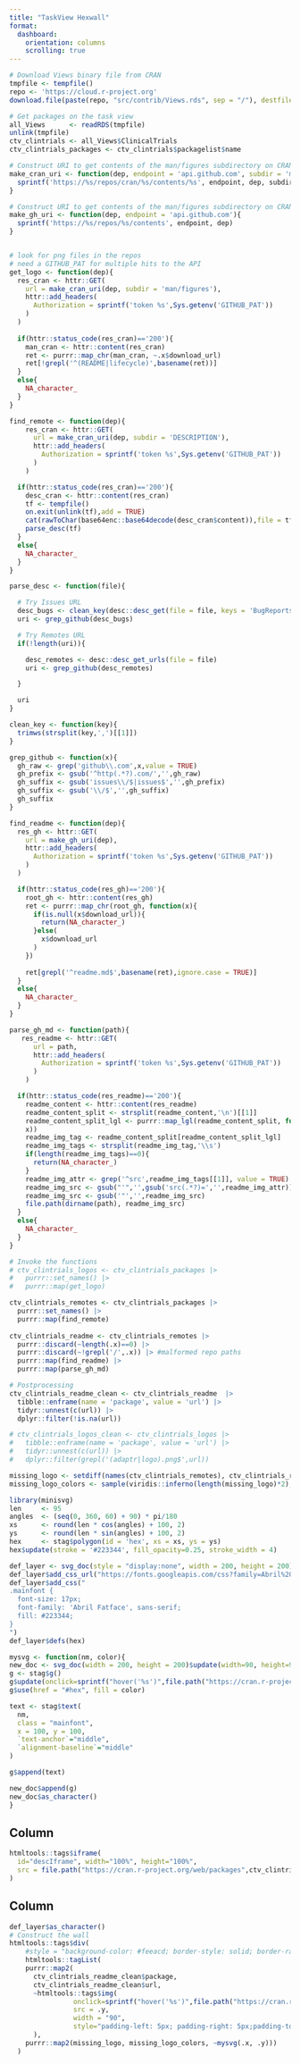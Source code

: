 ```yaml
---
title: "TaskView Hexwall"
format: 
  dashboard:
    orientation: columns
    scrolling: true
---
```


```r
# Download Views binary file from CRAN
tmpfile <- tempfile()
repo <- 'https://cloud.r-project.org'
download.file(paste(repo, "src/contrib/Views.rds", sep = "/"), destfile = tmpfile)

# Get packages on the task view
all_Views      <- readRDS(tmpfile)
unlink(tmpfile)
ctv_clintrials <- all_Views$ClinicalTrials
ctv_clintrials_packages <- ctv_clintrials$packagelist$name

# Construct URI to get contents of the man/figures subdirectory on CRAN GitHub
make_cran_uri <- function(dep, endpoint = 'api.github.com', subdir = 'man/figures'){
  sprintf('https://%s/repos/cran/%s/contents/%s', endpoint, dep, subdir)
}

# Construct URI to get contents of the man/figures subdirectory on CRAN GitHub
make_gh_uri <- function(dep, endpoint = 'api.github.com'){
  sprintf('https://%s/repos/%s/contents', endpoint, dep)
}


# look for png files in the repos
# need a GITHUB_PAT for multiple hits to the API
get_logo <- function(dep){
  res_cran <- httr::GET(
    url = make_cran_uri(dep, subdir = 'man/figures'),
    httr::add_headers(
      Authorization = sprintf('token %s',Sys.getenv('GITHUB_PAT'))
    )
  )
  
  if(httr::status_code(res_cran)=='200'){
    man_cran <- httr::content(res_cran)
    ret <- purrr::map_chr(man_cran, ~.x$download_url)
    ret[!grepl('^(README|lifecycle)',basename(ret))]
  }
  else{
    NA_character_
  }
}

find_remote <- function(dep){
    res_cran <- httr::GET(
      url = make_cran_uri(dep, subdir = 'DESCRIPTION'),
      httr::add_headers(
        Authorization = sprintf('token %s',Sys.getenv('GITHUB_PAT'))
      )
    )

  if(httr::status_code(res_cran)=='200'){
    desc_cran <- httr::content(res_cran)
    tf <- tempfile()
    on.exit(unlink(tf),add = TRUE)
    cat(rawToChar(base64enc::base64decode(desc_cran$content)),file = tf)
    parse_desc(tf)
  }
  else{
    NA_character_
  }
}

parse_desc <- function(file){

  # Try Issues URL
  desc_bugs <- clean_key(desc::desc_get(file = file, keys = 'BugReports'))
  uri <- grep_github(desc_bugs)

  # Try Remotes URL
  if(!length(uri)){

    desc_remotes <- desc::desc_get_urls(file = file)
    uri <- grep_github(desc_remotes)

  }

  uri
}

clean_key <- function(key){
  trimws(strsplit(key,',')[[1]])
}

grep_github <- function(x){
  gh_raw <- grep('github\\.com',x,value = TRUE)
  gh_prefix <- gsub('^http(.*?).com/','',gh_raw)
  gh_suffix <- gsub('issues\\/$|issues$','',gh_prefix)
  gh_suffix <- gsub('\\/$','',gh_suffix)
  gh_suffix
}

find_readme <- function(dep){
  res_gh <- httr::GET(
    url = make_gh_uri(dep),
    httr::add_headers(
      Authorization = sprintf('token %s',Sys.getenv('GITHUB_PAT'))
    )
  )

  if(httr::status_code(res_gh)=='200'){
    root_gh <- httr::content(res_gh)
    ret <- purrr::map_chr(root_gh, function(x){
      if(is.null(x$download_url)){
        return(NA_character_)
      }else(
        x$download_url
      )
    })
    
    ret[grepl('^readme.md$',basename(ret),ignore.case = TRUE)]
  }
  else{
    NA_character_
  }
}

parse_gh_md <- function(path){
   res_readme <- httr::GET(
      url = path,
      httr::add_headers(
        Authorization = sprintf('token %s',Sys.getenv('GITHUB_PAT'))
      )
    )

  if(httr::status_code(res_readme)=='200'){
    readme_content <- httr::content(res_readme)
    readme_content_split <- strsplit(readme_content,'\n')[[1]]
    readme_content_split_lgl <- purrr::map_lgl(readme_content_split, function(x) grepl('<img(.*?)>',
    x))
    readme_img_tag <- readme_content_split[readme_content_split_lgl]
    readme_img_tags <- strsplit(readme_img_tag,'\\s')
    if(length(readme_img_tags)==0){
      return(NA_character_)
    }
    readme_img_attr <- grep('^src',readme_img_tags[[1]], value = TRUE)
    readme_img_src <- gsub("'",'',gsub('src(.*?)=','',readme_img_attr))
    readme_img_src <- gsub('"','',readme_img_src)
    file.path(dirname(path), readme_img_src)
  }
  else{
    NA_character_
  }
}

# Invoke the functions
# ctv_clintrials_logos <- ctv_clintrials_packages |> 
#   purrr::set_names() |>
#   purrr::map(get_logo)

ctv_clintrials_remotes <- ctv_clintrials_packages |> 
  purrr::set_names() |>
  purrr::map(find_remote)
  
ctv_clintrials_readme <- ctv_clintrials_remotes |>
  purrr::discard(~length(.x)==0) |>
  purrr::discard(~!grepl('/',.x)) |> #malformed repo paths
  purrr::map(find_readme) |>
  purrr::map(parse_gh_md)

# Postprocessing
ctv_clintrials_readme_clean <- ctv_clintrials_readme  |> 
  tibble::enframe(name = 'package', value = 'url') |>
  tidyr::unnest(c(url)) |>
  dplyr::filter(!is.na(url))

# ctv_clintrials_logos_clean <- ctv_clintrials_logos |> 
#   tibble::enframe(name = 'package', value = 'url') |>
#   tidyr::unnest(c(url)) |>
#   dplyr::filter(grepl('(adaptr|logo).png$',url))

missing_logo <- setdiff(names(ctv_clintrials_remotes), ctv_clintrials_readme_clean$package)
missing_logo_colors <- sample(viridis::inferno(length(missing_logo)*2), length(missing_logo))
```

```r
library(minisvg)
len     <- 95
angles  <- (seq(0, 360, 60) + 90) * pi/180
xs      <- round(len * cos(angles) + 100, 2)
ys      <- round(len * sin(angles) + 100, 2)
hex     <- stag$polygon(id = 'hex', xs = xs, ys = ys)
hex$update(stroke = '#223344', fill_opacity=0.25, stroke_width = 4)

def_layer <- svg_doc(style = "display:none", width = 200, height = 200)$update(width=90, height=90)
def_layer$add_css_url("https://fonts.googleapis.com/css?family=Abril%20Fatface")
def_layer$add_css("
.mainfont {
  font-size: 17px;
  font-family: 'Abril Fatface', sans-serif;
  fill: #223344;
}
")
def_layer$defs(hex)
```


```r
mysvg <- function(nm, color){
new_doc <- svg_doc(width = 200, height = 200)$update(width=90, height=90)
g <- stag$g()
g$update(onclick=sprintf("hover('%s')",file.path("https://cran.r-project.org/web/packages",nm)))
g$use(href = "#hex", fill = color)

text <- stag$text(
  nm,
  class = "mainfont",
  x = 100, y = 100,
  `text-anchor`="middle",
  `alignment-baseline`="middle"
)

g$append(text)

new_doc$append(g)
new_doc$as_character()
}

```

## Column {width=35%}

```r
htmltools::tags$iframe(
  id="descIframe", width="100%", height="100%",
  src = file.path("https://cran.r-project.org/web/packages",ctv_clintrials_readme_clean$package[1])
)
```

## Column {width=50%}

```r
def_layer$as_character()
# Construct the wall
htmltools::tags$div(
    #style = "background-color: #feeacd; border-style: solid; border-radius: 10px; border-color: #000; border-width: 1px;",
    htmltools::tagList(
    purrr::map2(
      ctv_clintrials_readme_clean$package, 
      ctv_clintrials_readme_clean$url, 
      ~htmltools::tags$img(
                onclick=sprintf("hover('%s')",file.path("https://cran.r-project.org/web/packages",.x)),
                src = .y, 
                width = "90", 
                style="padding-left: 5px; padding-right: 5px;padding-top: 2px; padding-bottom: 2px;")
      ),
    purrr::map2(missing_logo, missing_logo_colors, ~mysvg(.x, .y)))
  )
```

```{=html}
<script>
function hover(uri) {
    document.getElementById('descIframe').src = uri;
}
</script>
```
